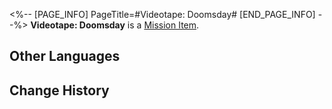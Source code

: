 <%-- [PAGE_INFO]
PageTitle=#Videotape: Doomsday#
[END_PAGE_INFO] --%>
{{Item Infobox
|id          = 140077
|image       = Item Videotape- Doomsday.png
|type        = Mission Item
|invCategory = Missions
|rarity      = 3
|effect      = 
|description = A videotape that recorded the intricate secrets of the space station. Its maker went the extra mile in making it secure by installing a most extraordinary security mechanism.
}}
{{Description|''"There are no reinforcements. If you can, please come back following the route we agreed on in advance. Do you copy? The intermittent sound from the cosmic radio is calling a name repeatedly. There is no reply."''}}
'''Videotape: Doomsday''' is a [[Mission Item]].

==Other Languages==
{{Other Languages
|en   = Videotape: Doomsday
|zhs  = 录像带：毁灭日
|zht  = 錄影帶：毀滅日
|ja   = ビデオテープ：破滅の日
|ko   = 녹화 테이프: 파멸의 날
|es   = Cinta de video: Día de la destrucción
|fr   = Cassette&nbsp;: Apocalypse
|ru   = Видеоплёнка: Час гибели
|th   = วิดีโอเทป: วันแห่งการทำลายล้าง
|vi   = Băng Ghi Hình: Ngày Hủy Diệt
|de   = Videoband: Tag der Zerstörung
|id   = Rekaman Video: Hari Penghancuran
|pt   = Fita Cassete: Fim dos Mundos
}}

==Change History==
{{Change History|1.0}}